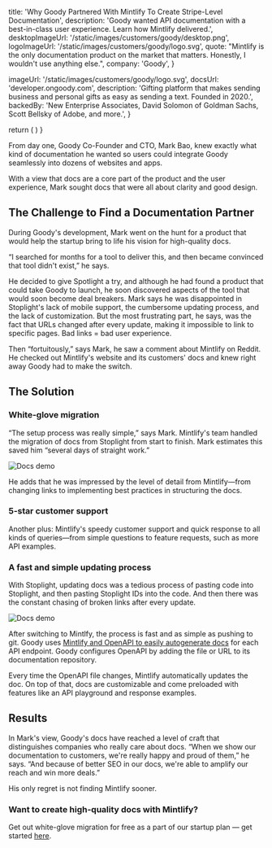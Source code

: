 
  title:
    'Why Goody Partnered With Mintlify To Create Stripe-Level Documentation',
  description:
    'Goody wanted API documentation with a best-in-class user experience. Learn how Mintlify delivered.',
  desktopImageUrl: '/static/images/customers/goody/desktop.png',
  logoImageUrl: '/static/images/customers/goody/logo.svg',
  quote:
    "Mintlify is the only documentation product on the market that matters. Honestly, I wouldn't use anything else.",
  company: 'Goody',
}

  imageUrl: '/static/images/customers/goody/logo.svg',
  docsUrl: 'developer.ongoody.com',
  description:
    'Gifting platform that makes sending business and personal gifts as easy as sending a text. Founded in 2020.',
  backedBy:
    'New Enterprise Associates, David Solomon of Goldman Sachs, Scott Bellsky of Adobe, and more.',
}

  return (
    <StoryQuote
      quote={quote}
      imgUrl="/static/images/customers/goody/mark.png"
      person="Mark Bao, Co-Founder & CTO"
    />
  )
}


From day one, Goody Co-Founder and CTO, Mark Bao, knew exactly what kind of documentation he wanted so users could integrate Goody seamlessly into dozens of websites and apps.

With a view that docs are a core part of the product and the user experience, Mark sought docs that were all about clarity and good design.

<Quote quote="A big focus for us is making it as easy as possible for people who are not familiar with our product and API to find what they need." />

## The Challenge to Find a Documentation Partner

During Goody's development, Mark went on the hunt for a product that would help the startup bring to life his vision for high-quality docs.

“I searched for months for a tool to deliver this, and then became convinced that tool didn't exist,” he says.

He decided to give Spotlight a try, and although he had found a product that could take Goody to launch, he soon discovered aspects of the tool that would soon become deal breakers. Mark says he was disappointed in Stoplight's lack of mobile support, the cumbersome updating process, and the lack of customization. But the most frustrating part, he says, was the fact that URLs changed after every update, making it impossible to link to specific pages. Bad links = bad user experience.

Then “fortuitously,” says Mark, he saw a comment about Mintlify on Reddit. He checked out Mintlify's website and its customers' docs and knew right away Goody had to make the switch.

<Quote quote="The way Mintlify's docs were displayed just felt really user-friendly for us, and more importantly, for our developer customers. I felt like I had finally found a tool that could give us the Stripe-level documentation we wanted." />

## The Solution

### White-glove migration

“The setup process was really simple,” says Mark. Mintlify's team handled the migration of docs from Stoplight from start to finish. Mark estimates this saved him “several days of straight work.”

<img
  src="/static/images/customers/goody/docs-2.png"
  alt="Docs demo"
  className="rounded-md"
/>

He adds that he was impressed by the level of detail from Mintlify—from changing links to implementing best practices in structuring the docs.

<Quote quote="You can phone in a migration and just get it done, but Mintlify proved they have an eye for detail and really cared about us getting started on the right foot." />

### 5-star customer support

Another plus: Mintlify's speedy customer support and quick response to all kinds of queries—from simple questions to feature requests, such as more API examples.

<Quote quote="Customer support has been incredible. There are very few companies that we work with that are as responsive as Mintlify." />

### A fast and simple updating process

With Stoplight, updating docs was a tedious process of pasting code into Stoplight, and then pasting Stoplight IDs into the code. And then there was the constant chasing of broken links after every update.

<img
  src="/static/images/customers/goody/docs.png"
  alt="Docs demo"
  className="rounded-md"
/>

After switching to Mintlfy, the process is fast and as simple as pushing to git. Goody uses [Mintlify and OpenAPI to easily autogenerate docs](https://mintlify.com/blog/autogenerate-openapi) for each API endpoint. Goody configures OpenAPI by adding the file or URL to its documentation repository.

Every time the OpenAPI file changes, Mintlify automatically updates the doc. On top of that, docs are customizable and come preloaded with features like an API playground and response examples.

<Quote quote="Our docs are designed in a way that makes sense to people. And because of the way we've customized our docs with Mintlify, we're able to surface our guides and our API docs very quickly." />

## Results

In Mark's view, Goody's docs have reached a level of craft that distinguishes companies who really care about docs. “When we show our documentation to customers, we're really happy and proud of them,” he says. “And because of better SEO in our docs, we're able to amplify our reach and win more deals.”

His only regret is not finding Mintlify sooner.

<Quote quote="Mintlify is the only documentation product on the market that matters. Honestly, I wouldn't use anything else." />

### Want to create high-quality docs with Mintlify?

Get out white-glove migration for free as a part of our startup plan — get started [here](https://mintlify.com/start).
